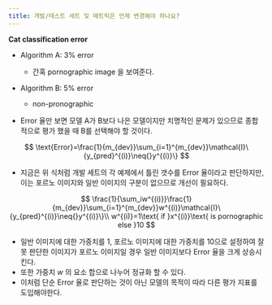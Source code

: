 ```yaml
---
title: 개발/테스트 세트 및 메트릭은 언제 변경해야 하나요?
---
```





**Cat classification error**

- Algorithm A: 3% error
    - 간혹 pornographic image 을 보여준다.
- Algorithm B: 5% error
    - non-pronographic

- Error 율만 보면 모델 A가 B보다 나은 모델이지만 치명적인 문제가 있으므로 종합적으로 평가 했을 때 B를 선택해야 할 것이다.

$$
\text{Error}=\frac{1}{m_{dev}}\sum_{i=1}^{m_{dev}}\mathcal{I}\{y_{pred}^{(i)}\neq{}y^{(i)}\}
$$

- 지금은 위 식처럼 개발 세트의 각 예제에서 틀린 갯수를 Error 율이라고 판단하지만, 이는 포르노 이미지와 일반 이미지의 구분이 없으므로 개선이 필요하다.

$$
\frac{1}{\sum_iw^{(i)}}\frac{1}{m_{dev}}\sum_{i=1}^{m_{dev}}w^{(i)}\mathcal{I}\{y_{pred}^{(i)}\neq{}y^{(i)}\}\\
w^{(i)}=1\text{ if }x^{(i)}\text{ is pornographic else }10
$$

- 일반 이미지에 대한 가중치를 1, 포르노 이미지에 대한 가중치를 10으로 설정하여 잘못 판단한 이미지가 포르노 이미지일 경우 일반 이미지보다 Error 율을 크게 상승시킨다.
- 또한 가중치 $w$ 의 요소 합으로 나누어 정규화 할 수 있다.
- 이처럼 단순 Error 율로 판단하는 것이 아닌 모델의 목적이 따라 다른 평가 지표를 도입해야한다.